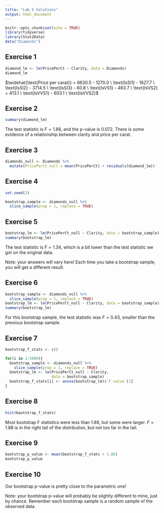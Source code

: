```yaml
---
title: "Lab 5 Solutions"
output: html_document
---
```


```r
knitr::opts_chunk$set(echo = TRUE)
library(tidyverse)
library(Stat2Data)
data("Diamonds")
```

## Exercise 1

```r
diamond_lm <- lm(PricePerCt ~ Clarity, data = Diamonds)
diamond_lm
```

$\widehat{\text{Price per carat}} = 6630.5 - 1270.0 \ \text{IsSI1} - 1627.7 \ \text{IsSI2} - 3714.5 \ \text{IsSI3} - 60.8 \ \text{IsVS1} - 463.7 \ \text{IsVS2} + 413.1 \ \text{IsVVS1} - 603.1 \ \text{IsVVS2}$

## Exercise 2

```r
summary(diamond_lm)
```

The test statistic is $F = 1.88$, and the p-value is 0.072. There is some evidence of a relationship between clarity and price per carat.

## Exercise 3

```r
diamonds_null <- Diamonds %>%
  mutate(PricePerCt_null = mean(PricePerCt) + residuals(diamond_lm))
```

## Exercise 4

```r
set.seed(2)
```

```r
bootstrap_sample <- diamonds_null %>%
  slice_sample(prop = 1, replace = TRUE)
```


## Exercise 5

```r
bootstrap_lm <- lm(PricePerCt_null ~ Clarity, data = bootstrap_sample)
summary(bootstrap_lm)
```

The test statistic is $F = 1.34$, which is a bit lower than the test statistic we got on the original data.

Note: your answers will vary here! Each time you take a bootstrap sample, you will get a different result.

## Exercise 6

```r
bootstrap_sample <- diamonds_null %>%
  slice_sample(prop = 1, replace = TRUE)
bootstrap_lm <- lm(PricePerCt_null ~ Clarity, data = bootstrap_sample)
summary(bootstrap_lm)
```

For this bootstrap sample, the test statistic was $F = 0.43$, smaller than the previous bootstrap sample.

## Exercise 7

```r
bootstrap_f_stats <- c()

for(i in 1:5000){
  bootstrap_sample <- diamonds_null %>%
    slice_sample(prop = 1, replace = TRUE)
  bootstrap_lm <- lm(PricePerCt_null ~ Clarity, 
                     data = bootstrap_sample)
  bootstrap_f_stats[i] <- anova(bootstrap_lm)$`F value`[1]
}
```

## Exercise 8

```r
hist(bootstrap_f_stats)
```

Most bootstrap F statistics were less than 1.88, but some were larger. $F = 1.88$ is in the right tail of the distribution, but not too far in the tail. 

## Exercise 9

```r
bootstrap_p_value <- mean(bootstrap_f_stats > 1.88)
bootstrap_p_value
```

## Exercise 10

Our bootstrap p-value is pretty close to the parametric one!

Note: your bootstrap p-value will probably be slightly different to mine, just by chance. Remember each bootstrap sample is a random sample of the observed data.

